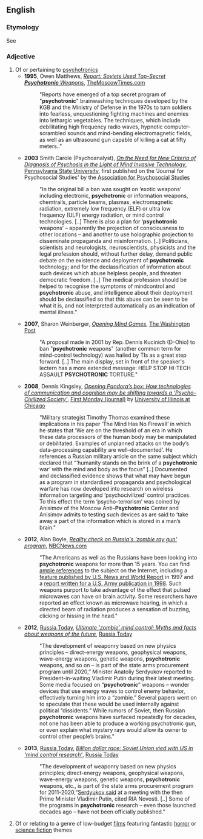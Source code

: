 ==English==

===Etymology===
See {{m|en|psychotronics}}

===Adjective===
{{en-adj|-}}

# Of or pertaining to [[psychotronics]]
#* '''1995''', Owen Matthews, [http://www.themoscowtimes.com/news/article/report-soviets-used-top-secret-psychotronic-weapons/337288.html ''Report: Soviets Used Top-Secret '''Psychotronic''' Weapons''], [[w:themoscowtimes.com|TheMoscowTimes.com]]
#*:"Reports have emerged of a top secret program of "'''psychotronic'''" brainwashing techniques developed by the KGB and the Ministry of Defense in the 1970s to turn soldiers into fearless, unquestioning fighting machines and enemies into lethargic vegetables. The techniques, which include debilitating high frequency radio waves, hypnotic computer-scrambled sounds and mind-bending electromagnetic fields, as well as an ultrasound gun capable of killing a cat at fifty meters.."
#* '''2003''' Smith Carole (Psychoanalyst), [http://citeseerx.ist.psu.edu/viewdoc/download?doi=10.1.1.666.9394&rep=rep1&type=pdf ''On the Need for New Criteria of Diagnosis of Psychosis in the Light of Mind Invasive Technology''], [[w:Pennsylvania_State_University|Pennsylvania State University]], first published on the 'Journal for Psychosocial Studies' by the [[w:Association_for_Psychosocial_Studies|Association for Psychosocial Studies]]
#*:"In the original bill a ban was sought on ‘exotic weapons’ including electronic, '''psychotronic''' or information weapons, chemtrails, particle beams, plasmas, electromagnetic radiation, extremely low frequency (ELF) or ultra low frequency (ULF) energy radiation, or mind control technologies. [..] There is also a plan for ‘'''psychotronic''' weapons’ – apparently the projection of consciousness to other locations – and another to use holographic projection to disseminate propaganda and misinformation. [..] Politicians, scientists and neurologists, neuroscientists, physicists and the legal profession should, without further delay, demand public debate on the existence and deployment of '''psychotronic''' technology; and for the declassification of information about such devices which abuse helpless people, and threaten democratic freedom. [..] The medical profession should be helped to recognise the symptoms of mindcontrol and '''psychotronic''' abuse, and intelligence about their deployment should be declassified so that this abuse can be seen to be what it is, and not interpreted automatically as an indication of mental illness."
#* '''2007''', Sharon Weinberger, [http://www.washingtonpost.com/wp-dyn/content/article/2007/01/10/AR2007011001399_pf.html ''Opening Mind Games''], [[w:The Washington Post|The Washington Post]]
#*:"A proposal made in 2001 by Rep. Dennis Kucinich (D-Ohio) to ban "'''psychotronic''' weapons" (another common term for mind-control technology) was hailed by TIs as a great step forward. [..] The main display, set in front of the speaker's lectern has a more extended message: HELP STOP HI-TECH ASSAULT '''PSYCHOTRONIC''' TORTURE."
#* '''2008''', Dennis Kingsley, [http://journals.uic.edu/ojs/index.php/fm/article/view/2084/1940 ''Opening Pandora’s box: How technologies of communication and cognition may be shifting towards a ‘Psycho–Civilized Society’''], [[w:First Monday (journal)|First Monday (journal)]] by [[w:University of Illinois at Chicago|University of Illinois at Chicago]]
#*:"Military strategist Timothy Thomas examined these implications in his paper ‘The Mind Has No Firewall’ in which he states that ‘We are on the threshold of an era in which these data processors of the human body may be manipulated or debilitated. Examples of unplanned attacks on the body’s data–processing capability are well–documented’. He references a Russian military article on the same subject which declared that “‘humanity stands on the brink of a '''psychotronic''' war’ with the mind and body as the focus” [..] Documented and declassified evidence shows that what may have begun as a program in standardized propaganda and psychological warfare has now developed into research on wireless information targeting and ‘psychocivilized’ control practices. To this effect the term ‘psycho–terrorism’ was coined by Anisimov of the Moscow Anti–'''Psychotronic''' Center and Anisimov admits to testing such devices as are said to ‘take away a part of the information which is stored in a man’s brain."
#* '''2012''', Alan Boyle, [http://cosmiclog.nbcnews.com/_news/2012/04/06/11061093-reality-check-on-russias-zombie-ray-gun-program?lite ''Reality check on Russia's 'zombie ray gun' program''], [[w:NBCnews.com|NBCNews.com]]
#*:"The Americans as well as the Russians have been looking into '''psychotronic''' weapons for more than 15 years. You can find [http://www.angelfire.com/az3/newzone/mku.html ample references] to the subject on the Internet, including a [https://web.archive.org/web/20130902044455/http://www.usnews.com/usnews/culture/articles/970707/archive_007360.htm feature published by U.S. News and World Report] in 1997 and a [http://www.carlisle.army.mil/USAWC/parameters/Articles/98spring/thomas.htm report written for a U.S. Army publication in 1998]. Such weapons purport to take advantage of the effect that pulsed microwaves can have on brain activity. Some researchers have reported an effect known as microwave hearing, in which a directed beam of radiation produces a sensation of buzzing, clicking or hissing in the head."
#* '''2012''', [[w:Russia Today|Russia Today]], [https://www.rt.com/news/weapons-future-zombie-media-486/ ''Ultimate 'zombie' mind control: Myths and facts about weapons of the future''], [[w:Russia Today|Russia Today]]
#*:"The development of weaponry based on new physics principles – direct-energy weapons, geophysical weapons, wave-energy weapons, genetic weapons, '''psychotronic''' weapons, and so on – is part of the state arms procurement program until 2020,” Minister Anatoliy Serdyukov reported to President-in-waiting Vladimir Putin during their latest meeting. Some media focused on “'''psychotronic'''” weapons – wonder devices that use energy waves to control enemy behavior, effectively turning him into a “zombie.” Several papers went on to speculate that these would be used internally against political “dissidents.” While rumors of Soviet, then Russian '''psychotronic''' weapons have surfaced repeatedly for decades, not one has been able to produce a working psychotronic gun, or even explain what mystery rays would allow its owner to control other people’s brains."
#* '''2013''', [[w:Russia Today|Russia Today]], [https://www.rt.com/news/psychotronic-arms-soviet-weapon-379/ ''Billion dollar race: Soviet Union vied with US in ‘mind control research’''], [[w:Russia Today|Russia Today]]
#*:"The development of weaponry based on new physics principles; direct-energy weapons, geophysical weapons, wave-energy weapons, genetic weapons, '''psychotronic''' weapons, etc., is part of the state arms procurement program for 2011-2020,”[http://rt.com/news/weapons-future-zombie-media-486/ Serdyukov said] at a meeting with the then Prime Minister Vladimir Putin, cited RIA Novosti. [..] Some of the programs in '''psychotronic''' research – even those launched decades ago – have not been officially published."
# Of or relating to a genre of low-budget [[film]]s featuring fantastic [[horror]] or [[science fiction]] themes